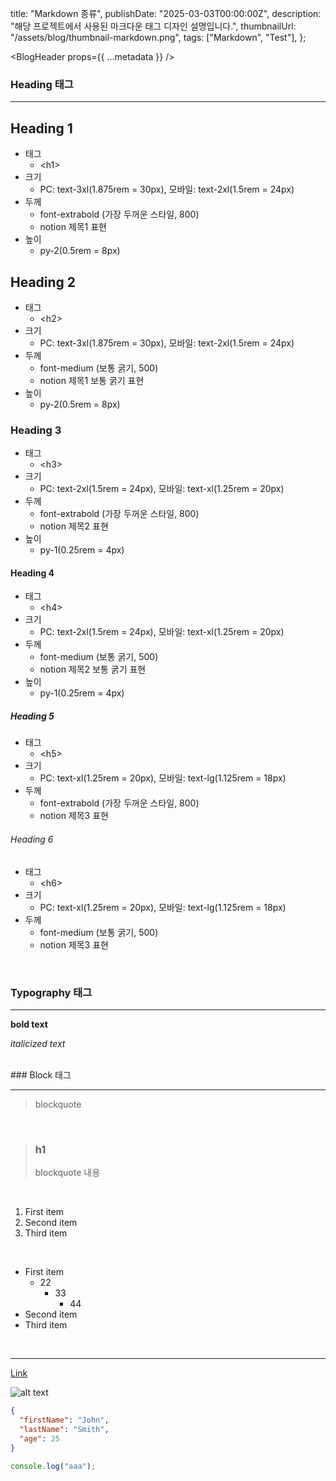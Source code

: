   title: "Markdown 종류",
  publishDate: "2025-03-03T00:00:00Z",
  description: "해당 프로젝트에서 사용된 마크다운 태그 디자인 설명입니다.",
  thumbnailUrl: "/assets/blog/thumbnail-markdown.png",
  tags: ["Markdown", "Test"],
};

<BlogHeader props={{ ...metadata }} />

<article className="blog-content-article">

### Heading 태그

---

# Heading 1

- 태그
  - \<h1\>
- 크기
  - PC: text-3xl(1.875rem = 30px), 모바일: text-2xl(1.5rem = 24px)
- 두께
  - font-extrabold (가장 두꺼운 스타일, 800)
  - notion 제목1 표현
- 높이
  - py-2(0.5rem = 8px)

## Heading 2

- 태그
  - \<h2\>
- 크기
  - PC: text-3xl(1.875rem = 30px), 모바일: text-2xl(1.5rem = 24px)
- 두께
  - font-medium (보통 굵기, 500)
  - notion 제목1 보통 굵기 표현
- 높이
  - py-2(0.5rem = 8px)

### Heading 3

- 태그
  - \<h3\>
- 크기
  - PC: text-2xl(1.5rem = 24px), 모바일: text-xl(1.25rem = 20px)
- 두께
  - font-extrabold (가장 두꺼운 스타일, 800)
  - notion 제목2 표현
- 높이
  - py-1(0.25rem = 4px)

#### Heading 4

- 태그
  - \<h4\>
- 크기
  - PC: text-2xl(1.5rem = 24px), 모바일: text-xl(1.25rem = 20px)
- 두께
  - font-medium (보통 굵기, 500)
  - notion 제목2 보통 굵기 표현
- 높이
  - py-1(0.25rem = 4px)

##### Heading 5

- 태그
  - \<h5\>
- 크기
  - PC: text-xl(1.25rem = 20px), 모바일: text-lg(1.125rem = 18px)
- 두께
  - font-extrabold (가장 두꺼운 스타일, 800)
  - notion 제목3 표현

###### Heading 6

- 태그
  - \<h6\>
- 크기
  - PC: text-xl(1.25rem = 20px), 모바일: text-lg(1.125rem = 18px)
- 두께
  - font-medium (보통 굵기, 500)
  - notion 제목3 표현

<br />

### Typography 태그

---

**bold text**

_italicized text_

<br />
### Block 태그

---

> blockquote

<br />

> ### h1
>
> blockquote 내용

<br />

1. First item
2. Second item
3. Third item

<br />

- First item
  - 22
    - 33
      - 44
- Second item
- Third item

<br />

---

[Link](https://www.example.com)

![alt text](https://images.unsplash.com/photo-1660950543634-37b5e4f75c36)

```json
{
  "firstName": "John",
  "lastName": "Smith",
  "age": 25
}
```

```javascript
console.log("aaa");
```

</article>
